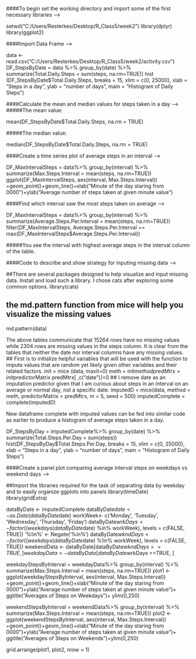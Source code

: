 ####To begin set the working directory and import some of the first necessary libraries -->

setwd("C:/Users/Resterkes/Desktop/R_Class5/week2")
library(dplyr)
library(ggplot2)

####Import Data Frame -->

data <- read.csv("C:/Users/Resterkes/Desktop/R_Class5/week2/activity.csv")
DF_StepsByDate = data %>%
  group_by(date) %>%
  summarize(Total.Daily.Steps = sum(steps, na.rm=TRUE))
hist (DF_StepsByDate$Total.Daily.Steps, breaks =  15, xlim = c(0, 25000), xlab = "Steps in a day", ylab = "number of days", main = "Histogram of Daily Steps") 


####Calculate the mean and median values for steps taken in a day --> #####The mean value:

mean(DF_StepsByDate$Total.Daily.Steps, na.rm = TRUE)

#####The median value:

median(DF_StepsByDate$Total.Daily.Steps, na.rm = TRUE)

####Create a time series plot of average steps in an interval -->

DF_MaxIntervalSteps = data%>%
  group_by(interval) %>%
  summarize(Max.Steps.Interval = mean(steps, na.rm=TRUE))
ggplot(DF_MaxIntervalSteps, aes(interval, Max.Steps.Interval)) +geom_point()+geom_line()+xlab("Minute of the day staring from 0000")+ylab("Average number of steps taken at given minute value")

####Find which interval saw the most steps taken on average -->

DF_MaxIntervalSteps = data%>%
  group_by(interval) %>%
  summarize(Average.Steps.Per.Interval = mean(steps, na.rm=TRUE))
filter(DF_MaxIntervalSteps, Average.Steps.Per.Interval == max(DF_MaxIntervalSteps$Average.Steps.Per.Interval))

#####You see the interval with highest average steps in the interval column of the table. 

####Code to describe and show strategy for inputing missing data -->

##There are several packages designed to help visualize and input missing data.  Install and load such a library.  I chose cats after exploring some common options. 
library(cats)

## the md.pattern function from mice will help you visualize the missing values
md.pattern(data)

\newline The above tables communicate that 15264 rows have no missing values while 2304 rows are missing values in the steps column. It is clear from the tables that neither the date nor interval columns have any missing values. 
## First is to initialize helpful variables that will be used with the function to impute values that are random yet likely given other variables and their related factors. 
init = mice (data, maxit=0)
meth = init$method
predMtrx = init$predictorMatrix
predMtrx[ ,c("date")]=0  ## I remove date as an imputation predictor given that I am curious about steps in an interval on an average or normal day, not a specific date.
imputedD = mice(data, method = meth, predictorMatrix = predMtrx, m = 5, seed = 500)
imputedComplete = complete(imputedD)

\newline New dataframe complete with imputed values can be fed into similar code as earlier to produce a histogram of average steps taken in a day.

DF_StepsByDay = imputedComplete%>%
   group_by(date) %>%
   summarize(Total.Steps.Per.Day = sum(steps))
hist(DF_StepsByDay$Total.Steps.Per.Day, breaks =  15, xlim = c(0, 25000), xlab = "Steps in a day", ylab = "number of days", main = "Histogram of Daily Steps")

####Create a panel plot comparing average interval steps on weekdays vs weekend days -->

##Import the libraries required for the task of separating data by weekday and to easily organize ggplots into panels
library(timeDate)
library(gridExtra)

dataByDate <- imputedComplete
dataByDate$date <- as.Date(dataByDate$date) 
workWeek<- c('Monday', 'Tuesday', 'Wednesday', 'Thursday', 'Friday')
dataByDate$wrkDays <- factor((weekdays(dataByDate$date) %in% workWeek), levels = c(FALSE, TRUE))
'%!in%' <- Negate('%in%')
dataByDate$wkndDays <- factor((weekdays(dataByDate$date) %!in% workWeek), levels = c(FALSE, TRUE))
weekendData <- dataByDate[dataByDate$wkndDays == TRUE, ]
weekdayData <- dataByDate[dataByDate$wrkDays ==TRUE, ]

weekdayStepsByInterval = weekdayData%>%
  group_by(interval) %>%
  summarize(Max.Steps.Interval = mean(steps, na.rm=TRUE))
plot1 <- ggplot(weekdayStepsByInterval, aes(interval, Max.Steps.Interval)) +geom_point()+geom_line()+xlab("Minute of the day staring from 0000")+ylab("Average number of steps taken at given minute value")+ ggtitle("Averages of Steps on Weekdays")+ ylim(0,250)

weekendStepsByInterval = weekendData%>%
  group_by(interval) %>%
  summarize(Max.Steps.Interval = mean(steps, na.rm=TRUE))
plot2 <- ggplot(weekendStepsByInterval, aes(interval, Max.Steps.Interval)) +geom_point()+geom_line()+xlab("Minute of the day staring from 0000")+ylab("Average number of steps taken at given minute value")+ ggtitle("Averages of Steps on Weekends")+ylim(0,250)

grid.arrange(plot1, plot2, nrow = 1)

